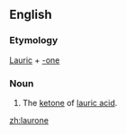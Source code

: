 ==English==

===Etymology===
[[lauric|Lauric]] + [[-one]]

===Noun===
{{infl|en|noun}}

# {{Chemistry}} The [[ketone]] of [[lauric acid]].

[[zh:laurone]]